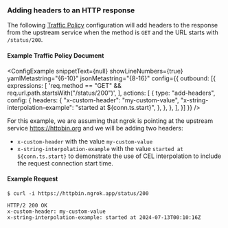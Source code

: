 
### Adding headers to an HTTP response

The following [Traffic Policy](/docs/http/traffic-policy/index.mdx) 
configuration will add headers to the response from the upstream service when 
the method is `GET` and the URL starts with `/status/200`.

#### Example Traffic Policy Document

<ConfigExample
  snippetText={null}
  showLineNumbers={true}
  yamlMetastring="{6-10}"
  jsonMetastring="{8-16}"
  config={{
    outbound: [{
      expressions: [
        'req.method == "GET" && req.url.path.startsWith("/status/200")',
      ],
      actions: [
        {
          type: "add-headers",
          config: {
            headers: {
              "x-custom-header": "my-custom-value",
              "x-string-interpolation-example": "started at ${conn.ts.start}",
            },
          },
        },
      ],
    }]
  }}
/>

For this example, we are assuming that ngrok is pointing at the upstream service 
https://httpbin.org and we will be adding two headers:

- `x-custom-header` with the value `my-custom-value`
- `x-string-interpolation-example` with the value `started at ${conn.ts.start}` 
to demonstrate the use of CEL interpolation to include the request connection 
start time.

#### Example Request

```shell
$ curl -i https://httpbin.ngrok.app/status/200
```

```http
HTTP/2 200 OK
x-custom-header: my-custom-value
x-string-interpolation-example: started at 2024-07-13T00:10:16Z
```